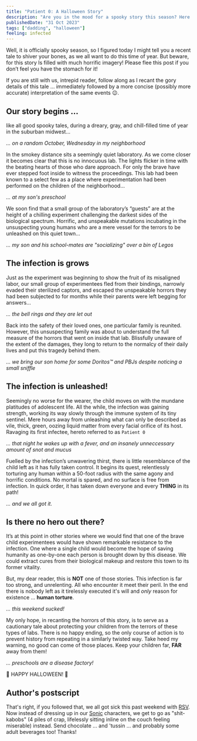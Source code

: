```yaml
---
title: "Patient 0: A Halloween Story"
description: "Are you in the mood for a spooky story this season? Here is a tale from the nightmare vault of fatherhood"
publishedDate: "31 Oct 2023"
tags: ["dadding", "halloween"]
feeling: infected
---
```



Well, it is officially spooky season, so I figured today I might tell you a recent tale to shiver your bones, as we all want to do this time of year. But beware, for this story Is filled with much horrific imagery! Please flee this post if you don’t feel you have the stomach for it!

If you are still with us, intrepid reader, follow along as I recant the gory details of this tale … immediately followed by a more concise (possibly more accurate) interpretation of the same events 😉.

## Our story begins ...

like all good spooky tales, during a dreary, gray, and chill-filled time of year in the suburban midwest…

_... on a random October, Wednesday in my neighborhood_

In the smokey distance sits a seemingly quiet laboratory. As we come closer it becomes clear that this is no innocuous lab. The lights flicker in time with the beating hearts of those who dare approach. For only the brave have ever stepped foot inside to witness the proceedings. This lab had been known to a select few as a place where experimentation had been performed on the children of the neighborhood…

_... at my son's preschool_

We soon find that a small group of the laboratory’s “guests” are at the height of a chilling experiment challenging the darkest sides of the biological spectrum. Horrific, and unspeakable mutations incubating in the unsuspecting young humans who are a mere vessel for the terrors to be unleashed on this quiet town…

_... my son and his school-mates are "socializing" over a bin of Legos_

## The infection is grows

Just as the experiment was beginning to show the fruit of its misaligned labor, our small group of experimentees fled from their bindings, narrowly evaded their sterilized captors, and escaped the unspeakable horrors they had been subjected to for months while their parents were left begging for answers…

_... the bell rings and they are let out_

Back into the safety of their loved ones, one particular family is reunited. However, this unsuspecting family was about to understand the full measure of the horrors that went on inside that lab. Blissfully unaware of the extent of the damages, they long to return to the normalcy of their daily lives and put this tragedy behind them.

_... we bring our son home for some Doritos&trade; and PBJs despite noticing a small sniffle_

## The infection is unleashed!

Seemingly no worse for the wearer, the child moves on with the mundane platitudes of adolescent life. All the while, the infection was gaining strength, working its way slowly through the immune system of its tiny sentinel. Mere hours away from unleashing what can only be described as vile, thick, green, oozing liquid matter from every facial orifice of its host. Ravaging its first infectee, hereto referred to as `Patient 0`

_... that night he wakes up with a fever, and an insanely unneccessary amount of snot and mucus_

Fuelled by the infection’s unwavering thirst, there is little resemblance of the child left as it has fully taken control. It begins its quest, relentlessly torturing any human within a 50-foot radius with the same agony and horrific conditions. No mortal is spared, and no surface is free from infection. In quick order, it has taken down everyone and every **THING** in its path!

_... and we all got it._

## Is there no hero out there?

It’s at this point in other stories where we would find that one of the brave child experimentees would have shown remarkable resistance to the infection. One where a single child would become the hope of saving humanity as one-by-one each person is brought down by this disease. We could extract cures from their biological makeup and restore this town to its former vitality.

But, my dear reader, this is **NOT** one of those stories. This infection is far too strong, and unrelenting. All who encounter it meet their peril. In the end there is nobody left as it tirelessly executed it's will and _only_ reason for existence ... **human torture**.

_... this weekend sucked!_

My only hope, in recanting the horrors of this story, is to serve as a cautionary tale about protecting your children from the terrors of these types of labs. There is no happy ending, so the only course of action is to prevent history from repeating in a similarly twisted way. Take heed my warning, no good can come of those places. Keep your children far, **FAR** away from them!

_... preschools are a disease factory!_

<TLDR>🎃 HAPPY HALLOWEEN! 🎃</TLDR>

## Author's postscript

That's right, if you followed that, we all got sick this past weekend with [RSV](https://www.cdc.gov/rsv/index.html). Now instead of dressing up in our [Sonic](https://www.sonicthehedgehog.com/) characters, we get to go as "shit-kabobs" (4 piles of crap, lifelessly sitting inline on the couch feeling miserable) instead. Send chocolate ... and 'tussin ... and probably some adult beverages too! Thanks!
